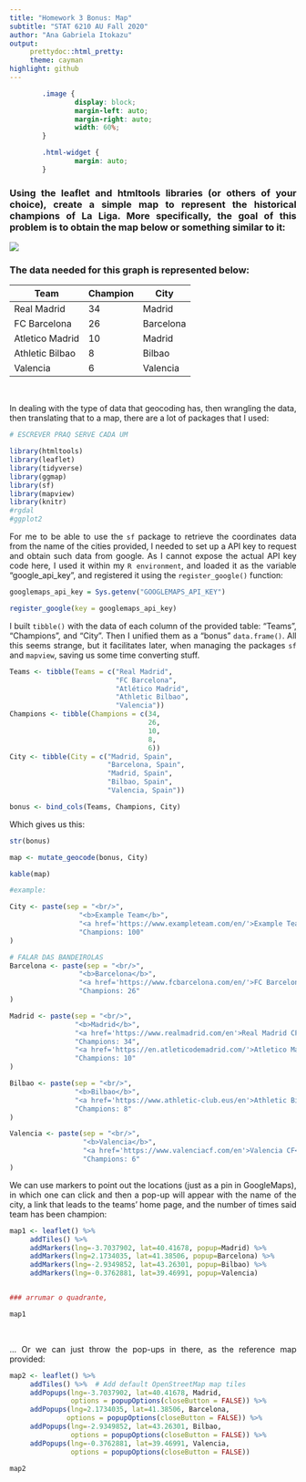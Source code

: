 ```yaml
---
title: "Homework 3 Bonus: Map"
subtitle: "STAT 6210 AU Fall 2020"
author: "Ana Gabriela Itokazu"
output:
     prettydoc::html_pretty:
     theme: cayman
highlight: github
---
```


```css

        .image {
                display: block;
                margin-left: auto;
                margin-right: auto;
                width: 60%;
        }

        .html-widget {
                margin: auto;
        }

```

<div style="text-align: justify">

### Using the leaflet and htmltools libraries (or others of your choice), create a simple map to represent the historical champions of La Liga. More specifically, the goal of this problem is to obtain the map below or something similar to it:

</div>


<div class="image" id="example">
<img src="mapz.png"/>
</div>


<div style="text-align: justify">

### The data needed for this graph is represented below:

| Team            | Champion | City      |
|-----------------|----------|-----------|
| Real Madrid     | 34       | Madrid    |
| FC Barcelona    | 26       | Barcelona |
| Atletico Madrid | 10       | Madrid    |
| Athletic Bilbao | 8        | Bilbao    |
| Valencia        | 6        | Valencia  |

\

In dealing with the type of data that geocoding has, then wrangling the data, then translating that to a map, there are a lot of packages that I used:

</div>

```r

# ESCREVER PRAQ SERVE CADA UM

library(htmltools)
library(leaflet)
library(tidyverse)
library(ggmap)
library(sf)
library(mapview)
library(knitr)
#rgdal
#ggplot2
```

<div style="text-align: justify">

For me to be able to use the `sf` package to retrieve the coordinates data from the name of the cities provided, I needed to set up a API key to request and obtain such data from google. As I cannot expose the actual API key code here, I used it within my `R environment`, and loaded it as the variable "google_api_key", and registered it using the `register_google()` function:

</div>

```r
googlemaps_api_key = Sys.getenv("GOOGLEMAPS_API_KEY")

register_google(key = googlemaps_api_key)
```

<div style="text-align: justify">

I built `tibble()` with the data of each column of the provided table: "Teams", "Champions", and "City". Then I unified them as a "bonus" `data.frame()`. All this seems strange, but it facilitates later, when managing the packages `sf` and `mapview`, saving us some time converting stuff.

</div>

```r

Teams <- tibble(Teams = c("Real Madrid",
                          "FC Barcelona",
                          "Atlético Madrid",
                          "Athletic Bilbao",
                          "Valencia"))
Champions <- tibble(Champions = c(34,
                                  26,
                                  10,
                                  8,
                                  6))
City <- tibble(City = c("Madrid, Spain",
                        "Barcelona, Spain",
                        "Madrid, Spain",
                        "Bilbao, Spain",
                        "Valencia, Spain"))

bonus <- bind_cols(Teams, Champions, City)

```

<div style="text-align: justify">

Which gives us this:

</div>

```r
str(bonus)
```

<div style="text-align: justify">

<!-- explain (crs = 4326), explain mutate_geocode(), explain sf -->

</div>

```r
map <- mutate_geocode(bonus, City)
```

<div style="text-align: justify">

<!-- blob -->

</div>

```r
kable(map)
```

<div style="text-align: justify">

<!-- Now we have all the pretty data we wanted. The map seemed easy enough - it is not.  

-----------------{era pra estar num chunk}----------------------------
map_sf <- st_as_sf(map, coords = c("lon","lat"), crs = 4326)
# AINDA TEM QUE FAZER FUNCIONAR O mapview() PRA MOSTRAR
#mapview(map_sf)
#
#erro:
#Error in UseMethod("st_as_sf") : 
#  no applicable method for 'st_as_sf' applied to an object of class "function"
## mapview(map_sf)@map     --- works here, not there
## knit_print.mapview(MYMAP)   --- nope
## MYMAP@map        --- works here, not there
#
----------------------------------------------------------------------

-->

</div>

```r
#example:

City <- paste(sep = "<br/>",
                 "<b>Example Team</b>",
                 "<a href='https://www.exampleteam.com/en/'>Example Team</a>",
                 "Champions: 100"
)

```

```r


# FALAR DAS BANDEIROLAS
Barcelona <- paste(sep = "<br/>",
                 "<b>Barcelona</b>",
                 "<a href='https://www.fcbarcelona.com/en/'>FC Barcelona</a>",
                 "Champions: 26"
)

Madrid <- paste(sep = "<br/>",
                "<b>Madrid</b>",
                "<a href='https://www.realmadrid.com/en'>Real Madrid CF</a>",
                "Champions: 34",
                "<a href='https://en.atleticodemadrid.com/'>Atletico Madrid</a>",
                "Champions: 10"
)

Bilbao <- paste(sep = "<br/>",
                "<b>Bilbao</b>",
                "<a href='https://www.athletic-club.eus/en'>Athletic Bilbao</a>",
                "Champions: 8"
)

Valencia <- paste(sep = "<br/>",
                  "<b>Valencia</b>",
                  "<a href='https://www.valenciacf.com/en'>Valencia CF</a>",
                  "Champions: 6"
)

```

<div style="text-align: justify">

We can use markers to point out the locations (just as a pin in GoogleMaps), in which one can click and then a pop-up will appear with the name of the city, a link that leads to the teams' home page, and the number of times said team has been champion:

</div>

```r

map1 <- leaflet() %>%
     addTiles() %>%
     addMarkers(lng=-3.7037902, lat=40.41678, popup=Madrid) %>%
     addMarkers(lng=2.1734035, lat=41.38506, popup=Barcelona) %>%
     addMarkers(lng=-2.9349852, lat=43.26301, popup=Bilbao) %>%
     addMarkers(lng=-0.3762881, lat=39.46991, popup=Valencia)


### arrumar o quadrante, 
```

```r
map1
```

\

<div style="text-align: justify">

... Or we can just throw the pop-ups in there, as the reference map provided:

</div>

```r


map2 <- leaflet() %>%
     addTiles() %>%  # Add default OpenStreetMap map tiles
     addPopups(lng=-3.7037902, lat=40.41678, Madrid,
               options = popupOptions(closeButton = FALSE)) %>%
     addPopups(lng=2.1734035, lat=41.38506, Barcelona,
              options = popupOptions(closeButton = FALSE)) %>%
     addPopups(lng=-2.9349852, lat=43.26301, Bilbao,
               options = popupOptions(closeButton = FALSE)) %>%
     addPopups(lng=-0.3762881, lat=39.46991, Valencia,
               options = popupOptions(closeButton = FALSE))
```

```r
map2
```
